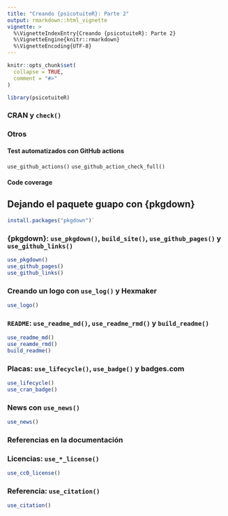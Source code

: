 ```yaml
---
title: "Creando {psicotuiteR}: Parte 2"
output: rmarkdown::html_vignette
vignette: >
  %\VignetteIndexEntry{Creando {psicotuiteR}: Parte 2}
  %\VignetteEngine{knitr::rmarkdown}
  %\VignetteEncoding{UTF-8}
---
```


```r
knitr::opts_chunk$set(
  collapse = TRUE,
  comment = "#>"
)
```

```r
library(psicotuiteR)
```


### CRAN y `check()`



### Otros

#### Test automatizados con GitHub actions

`use_github_actions()`
`use_github_action_check_full()`

#### Code coverage


## Dejando el paquete guapo con {pkgdown}

```r
install.packages("pkgdown")`
```

### {pkgdown}: `use_pkgdown()`, `build_site()`, `use_github_pages()` y `use_github_links()`

```r
use_pkgdown()
use_github_pages()
use_github_links()
```

### Creando un logo con `use_log()` y Hexmaker

```r
use_logo()
```


### `README`: `use_readme_md()`, `use_readme_rmd()` y `build_readme()`

```r
use_readme_md()
use_reamde_rmd()
build_readme()
```

### Placas: `use_lifecycle()`, `use_badge()` y badges.com

```r
use_lifecycle()
use_cran_badge()
```

### News con `use_news()`

```r
use_news()
```

### Referencias en la documentación

### Licencias: `use_*_license()`

```r
use_cc0_license()
```

### Referencia: `use_citation()`

```r
use_citation()
```
